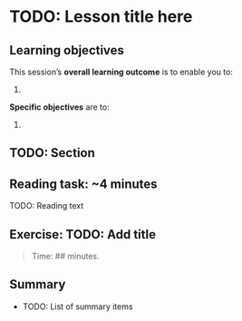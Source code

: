 # TODO: Lesson title here

<!-- TODO: Add an introduction here -->

## Learning objectives

This session’s **overall learning outcome** is to enable you to:

1.  

**Specific objectives** are to:

1.  

## TODO: Section

::: callout-note
## Reading task: \~4 minutes

TODO: Reading text
:::

## Exercise: TODO: Add title

> Time: \## minutes.

## Summary

-   TODO: List of summary items